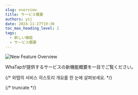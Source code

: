 ```yaml
---
slug: overview
title: サービス概要
authors: ysj
date: 2024-11-27T19:30
toc_max_heading_level: 2
tags:
  - 新しい機能
  - サービス概要
---
```




![New Feature Overview](/img/changelog/new_feature_overview_txt.png)

WhaTapが提供するサービスの新機能概要を一目でご覧ください。

{/* 와탭의 서비스 히스토리 개요를 한 눈에 살펴보세요. */}

{/* truncate */}

<br/>
<br/>

<div class='history_overview' id='overview_test'>

<CustomListItem>

<ChangelogComponent>


<Overview />

</ChangelogComponent>

</CustomListItem>

</div>
